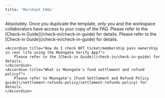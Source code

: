 ```yaml
---
title: 'Merchant FAQs'
---
```


<AccordionGroup>
    <Accordion title="The results show as invalid after I scan the QR code, but the user actually owns the NFT.">
        Absolutely. Once you duplicate the template, only you and the workspace collaborators have access to your copy of the FAQ.
    </Accordion>
    <Accordion title="Where can I check my login details for the Moongate Verify App?">
        Please refer to the [Check-in Guide](/check-in/check-in-guide) for details.
    </Accordion>
    <Accordion title="How should I interpret the verification results?">
        Please refer to the [Check-in Guide](/check-in/check-in-guide) for details.
    </Accordion>
    
    <Accordion title="How do I check NFT ticket/membership pass ownership in real life using the Moongate Verify App?">
        Please refer to the [Check-in Guide](/check-in/check-in-guide) for details.
    </Accordion>    
    <Accordion title="What is Moongate's fund settlement and refund policy?">
        Please refer to Moongate's [Fund Settlement and Refund Policy guide](/settlement-refunds-policy/settlement-refunds-policy) for details.
    </Accordion>
</AccordionGroup>